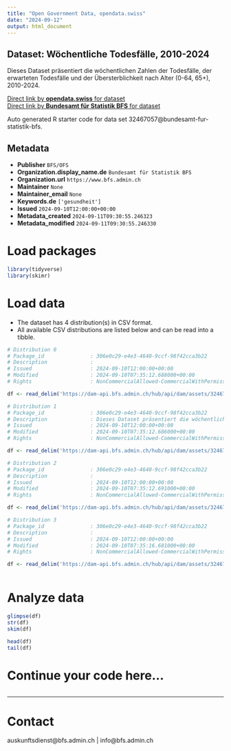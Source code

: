 ```yaml
---
title: "Open Government Data, opendata.swiss"
date: "2024-09-12"
output: html_document
---
```


## Dataset: Wöchentliche Todesfälle, 2010-2024

Dieses Dataset präsentiert die wöchentlichen Zahlen der Todesfälle, der erwarteten Todesfälle und der Übersterblichkeit nach Alter (0-64, 65+), 2010-2024.

[Direct link by **opendata.swiss** for dataset](https://opendata.swiss/de/dataset/wochentliche-todesfalle-2010-2024)<br>
[Direct link by **Bundesamt für Statistik BFS** for dataset](https://www.bfs.admin.ch/asset/de/ts-d-14.03.04.03-wr)

Auto generated R starter code for data set 32467057@bundesamt-fur-statistik-bfs.

## Metadata

- **Publisher** `BFS/OFS`
- **Organization.display_name.de** `Bundesamt für Statistik BFS`
- **Organization.url** `https://www.bfs.admin.ch`
- **Maintainer** `None`
- **Maintainer_email** `None`
- **Keywords.de** `['gesundheit']`
- **Issued** `2024-09-10T12:00:00+00:00`
- **Metadata_created** `2024-09-11T09:30:55.246323`
- **Metadata_modified** `2024-09-11T09:30:55.246330`


# Load packages

```r

library(tidyverse)
library(skimr)

```

# Load data

-   The dataset has 4 distribution(s) in CSV format.
-   All available CSV distributions are listed below and can be read into a tibble.

```r

# Distribution 0
# Package_id               : 306e0c29-e4e3-4640-9ccf-98f42cca3b22
# Description              : 
# Issued                   : 2024-09-10T12:00:00+00:00
# Modified                 : 2024-09-10T07:35:12.688000+00:00
# Rights                   : NonCommercialAllowed-CommercialWithPermission-ReferenceRequired

df <- read_delim('https://dam-api.bfs.admin.ch/hub/api/dam/assets/32467071/master')

# Distribution 1
# Package_id               : 306e0c29-e4e3-4640-9ccf-98f42cca3b22
# Description              : Dieses Dataset präsentiert die wöchentlichen Zahlen der Todesfälle, der erwarteten Todesfälle und der Übersterblichkeit nach Alter (0-64, 65+), 2010-2024.
# Issued                   : 2024-09-10T12:00:00+00:00
# Modified                 : 2024-09-10T07:35:12.686000+00:00
# Rights                   : NonCommercialAllowed-CommercialWithPermission-ReferenceRequired

df <- read_delim('https://dam-api.bfs.admin.ch/hub/api/dam/assets/32467083/master')

# Distribution 2
# Package_id               : 306e0c29-e4e3-4640-9ccf-98f42cca3b22
# Description              : 
# Issued                   : 2024-09-10T12:00:00+00:00
# Modified                 : 2024-09-10T07:35:12.691000+00:00
# Rights                   : NonCommercialAllowed-CommercialWithPermission-ReferenceRequired

df <- read_delim('https://dam-api.bfs.admin.ch/hub/api/dam/assets/32467068/master')

# Distribution 3
# Package_id               : 306e0c29-e4e3-4640-9ccf-98f42cca3b22
# Description              : 
# Issued                   : 2024-09-10T12:00:00+00:00
# Modified                 : 2024-09-10T07:35:16.681000+00:00
# Rights                   : NonCommercialAllowed-CommercialWithPermission-ReferenceRequired

df <- read_delim('https://dam-api.bfs.admin.ch/hub/api/dam/assets/32467077/master')



```

# Analyze data

```r

glimpse(df)
str(df)
skim(df)

head(df)
tail(df)

```

# Continue your code here...

```r

```

------------------------------------------------------------------------

# Contact

auskunftsdienst@bfs.admin.ch | info@bfs.admin.ch
